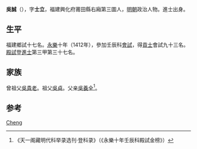 {{Otheruses|other=名为吴诚的其他人物|吴诚}}

'''吳誠'''（{{bd|1376年||？}}），字'''士立'''，福建興化府莆田縣右廂第三圖人，[[明朝|明朝]]政治人物。進士出身。

== 生平 ==
福建鄉試十七名。[[永樂|永樂]]十年（1412年），參加壬辰科[[會試|會試]]，得[[貢士|貢士]]會試九十三名。[[殿試|殿試]]登[[進士|進士]]第三甲第三十七名。

== 家族 ==
曾祖父[[吳貴老|吳貴老]]。祖父[[吳貞|吳貞]]。父亲[[吳養全|吳養全]]<ref>《天一阁藏明代科举录选刊·登科录》（《永樂十年壬辰科殿試金榜》）</ref>。

== 参考 ==
{{reflist}}

{{明朝人物小作品}}
{{永樂十年壬辰科殿試金榜}}

{{Authority control}}
{{DEFAULTSORT:Wu吴}}
[[Category:吴姓|Cheng]]